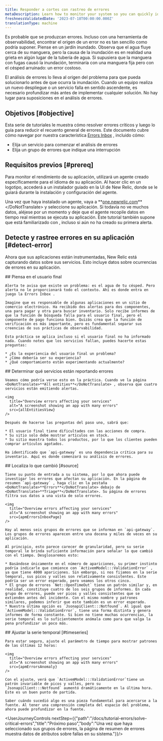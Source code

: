 ```yaml
---
title: Responder a cortes con rastreo de errores
metaDescription: Learn how to monitor your system so you can quickly identify and resolve many error occurrences fast.
freshnessValidatedDate: '2023-07-18T00:00:00.000Z'
translationType: machine
---
```






Es probable que se produzcan errores. Incluso con una herramienta de observabilidad, encontrar el origen de un error no es tan sencillo como podría suponer. Piense en un jardín inundado. Observa que el agua fluye cerca de su manguera, pero la causa de la inundación es en realidad una grieta en algún lugar de la tubería de agua. Si supusiera que la manguera con fugas causó la inundación, terminaría con una manguera fija pero con el césped arruinado: un error costoso.

El análisis de errores lo lleva al origen del problema para que pueda solucionarlo antes de que ocurra la inundación. Cuando un equipo realiza un nuevo despliegue o un servicio falla en sentido ascendente, es necesario profundizar más antes de implementar cualquier solución. No hay lugar para suposiciones en el análisis de errores.

## Objetivos [#objective]

Esta serie de tutoriales le muestra cómo resolver errores críticos y luego lo guía para reducir el recuento general de errores. Este documento cubre cómo navegar por nuestra característica [Errors Inbox](/docs/errors-inbox/getting-started) , incluido cómo:

* Elija un servicio para comenzar el análisis de errores
* Elija un grupo de errores que indique una interrupción

## Requisitos previos [#prereq]

Para monitor el rendimiento de su aplicación, utilizará un agente creado específicamente para el idioma de su aplicación. Al hacer clic en un logotipo, accederá a un instalador guiado en la UI de New Relic, donde se le guiará durante la instalación y configuración del agente.

<TechTileGrid>
  <TechTile
    name="Go agent"
    icon="logo-go"
    to="https://one.newrelic.com/nr1-core?state=985d4005-ba90-a8c7-1da1-2af34539b03b"
  />

  <TechTile
    name="Java agent"
    icon="logo-java"
    to="https://one.newrelic.com/nr1-core?state=80d18bcb-4919-1fcb-2b77-9406838eb916"
  />

  <TechTile
    name=".NET agent"
    icon="logo-dotnet"
    to="https://one.newrelic.com/nr1-core?state=30e93090-6dfa-6b70-8e75-472f54414355"
  />

  <TechTile
    name="Node.js agent"
    icon="logo-nodejs"
    to="https://one.newrelic.com/marketplace/install-data-source?state=be2e62fa-cc3b-c428-27c4-8d662c9e80a1"
  />

  <TechTile
    name="PHP agent"
    icon="logo-php"
    to="https://one.newrelic.com/nr1-core?state=aa633b41-72d4-009c-3abf-55dcf64894fe"
  />

  <TechTile
    name="Python agent"
    icon="logo-python"
    to="https://one.newrelic.com/nr1-core?state=20fda75b-58fb-a92a-f9e1-7b052035c6e8"
  />

  <TechTile
    name="Ruby agent"
    icon="logo-ruby"
    to="https://one.newrelic.com/nr1-core?state=d69143ab-605c-579b-25bf-cc6e5fee5b80"
  />
</TechTileGrid>

Una vez que haya instalado un agente, vaya a <DoNotTranslate>**[one.newrelic.com](https://one.newrelic.com/nr1-core?filters=(domain%3D'APM'ANDtype%3D'APPLICATION'))**</DoNotTranslate> y seleccione su aplicación. Si todavía no ve muchos datos, aléjese por un momento y deje que el agente recopile datos en tiempo real mientras se ejecuta su aplicación. Este tutorial también supone que está familiarizado con <InlinePopover type="alertsTutorial"/>, incluso si aún no ha creado su primera alerta.

## Detecte y rastree errores en su aplicación [#detect-error]

Ahora que sus aplicaciones están instrumentadas, New Relic está capturando datos sobre sus servicios. Esto incluye datos sobre ocurrencias de errores en su aplicación.

<Steps>
  <Step>
    ## Piensa en el usuario final

    Alerta te avisa que existe un problema: es el agua de tu césped. Pero alerta no le proporcionará todo el contexto. Ahí es donde entra en juego la Errors Inbox .

    Imagine que es responsable de algunas aplicaciones en un sitio de comercio electrónico. Ha recibido dos alertas para dos componentes, una para pagar y otra para buscar inventario. Solo recibe informes de que la función de búsqueda falla para el usuario final, pero el componente de pago funciona bien. Quizás crea que la función de verificación es más importante, pero es fundamental separar sus creencias de sus prácticas de observabilidad.

    Esta práctica se aplica incluso si el usuario final no ha informado nada. Cuando notes que los servicios fallan, puedes hacerte estas preguntas:

    * ¿Es la experiencia del usuario final un problema?
    * ¿Cómo debería ser su experiencia?
    * ¿Qué comportamiento están experimentando actualmente?
  </Step>

  <Step>
    ## Determinar qué servicios están reportando errores

    Veamos cómo podría verse esto en la práctica. Cuando ve la página <DoNotTranslate>**All entities**</DoNotTranslate> , observa que cuatro servicios están emitiendo alertas.

    <img
      title="Overview errors affecting your services"
      alt="A screenshot showing an app with many errors"
      src={allEntitiesView}
    />

    Después de hacerse las preguntas del paso uno, sabrá que:

    * El usuario final tiene dificultades con las acciones de compra.
    * Su sitio solo debe mostrar artículos en stock.
    * Su sitio muestra todos los productos, por lo que los clientes pueden comprar artículos agotados.

    Ha identificado que `api-gateway` es una dependencia crítica para su inventario. Aquí es donde comenzará su análisis de errores.
  </Step>

  <Step>
    ## Localiza lo que cambió [#source]

    Tiene su punto de entrada a su sistema, por lo que ahora puede investigar los errores que afectan su aplicación. En la página de resumen `api-gateway` , haga clic en la pestaña <DoNotTranslate>**Errors**</DoNotTranslate> debajo de <DoNotTranslate>**Triage**</DoNotTranslate>. Su página de errores filtra sus datos a una vista de solo errores.

    <img
      title="Overview errors affecting your services"
      alt="A screenshot showing an app with many errors"
      src={apmErrorsInboxPage}
    />

    Hay al menos seis grupos de errores que se informan en `api-gateway`. Los grupos de errores aparecen entre una docena y miles de veces en su aplicación.

    Al principio, esto parece carecer de granularidad, pero su serie temporal le brinda suficiente información para señalar lo que cambió con el tiempo. Desglosaremos esto:

    * Basándose únicamente en el número de apariciones, su primer instinto podría indicarle que comience con `ActivemModel:::ValidationError` , ya que tiene 4000 apariciones. Sin embargo, si nos fijamos en la serie temporal, sus picos y valles son relativamente consistentes. Este podría ser un error esperado, pero veamos los otros cinco.
    * El grupo de errores `Net::OpenTimeOut` tiene un patrón similar y, en realidad, constituye cuatro de los seis grupos de informes. En cada grupo de errores, puede ver picos y valles consistentes que se extienden antes del incidente. Con el mismo nombre y patrones similares, podemos inferir que este también es un error esperado.
    * Nuestra última opción es `JsonapiClient:::Notfound`. Al igual que `ActivemModel:::ValidationError`, tiene una forma distinta y genera informes de forma constante. Si bien no tiene muchas ocurrencias, la serie temporal es lo suficientemente anómala como para que valga la pena profundizar un poco más.
  </Step>

  <Step>
    ## Ajustar la serie temporal [#timeseries]

    Para estar seguro, ajuste el parámetro de tiempo para mostrar patrones de las últimas 12 horas:

    <img
      title="Overview errors affecting your services"
      alt="A screenshot showing an app with many errors"
      src={apmErrorsAnomaly}
    />

    Con el ajuste, verá que `ActivemModel:::ValidationError`tiene un patrón invariable de picos y valles, pero su `JsonapiClient:::Notfound` aumentó dramáticamente en la última hora. Este es un buen punto de partida.

    Saber cuándo sucedió algo es una pieza fundamental para acercarse a la fuente. Al tener una comprensión completa del espacio del problema, ahora puede profundizar en la fuente.
  </Step>
</Steps>

<UserJourneyControls nextStep={{"path":"/docs/tutorial-errors/solve-critical-errors","title":"Próximo paso","body":"Una vez que haya seleccionado sus grupos de errores, la página de resumen de errores muestra datos de atributos sobre fallas en su sistema."}}/>